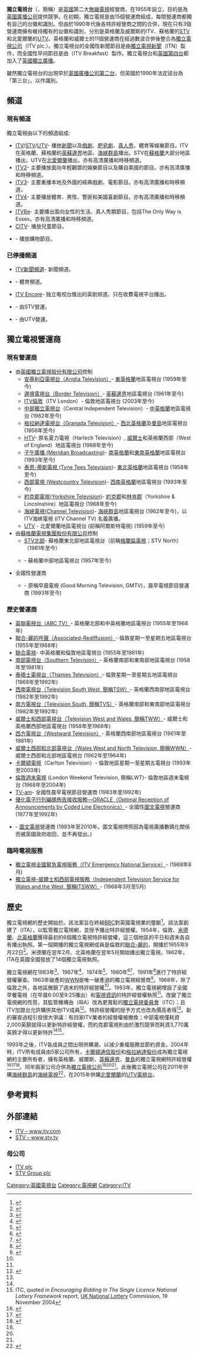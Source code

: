 {{Infobox television channel
| name = Channel 3<br>ITV network
| logo = 
| image = 
| launch_date = {{start date and age|df=yes|1955|9|22}}
| affiliates =
| owner= [[獨立電視公司|獨立電視公司]]（13個特許經營權）<br>[[STV集團|STV集團]]（2個特許經營權）
| headquarters= [[英國|英國]][[倫敦|倫敦]]
| country = 英國
| sister_channels =
| language = [[英国英语|英国英语]] 
| web = [http://www.itv.com/ itv.com]<br />[http://www.stv.tv/ stv.tv]
}}
'''獨立電視台'''（{{lang-en|Independent Television}}，簡稱{{lang|en|ITV}}）是[[英國|英國]]第二大[[地面電視|無線電視]]經營商，在1955年設立，目的是為[[英國廣播公司|英國廣播公司]]提供競爭。在初期，獨立電視是由15個營運商組成，每間營運商都獨有自己的台徽和識別。但由於1990年代後各特許經營商之間的合併，現在只有3個營運商擁有維持獨有的台徽和識別，分別是英格蘭及威爾斯的ITV、蘇格蘭的[[蘇格蘭電視台|STV]]和北愛爾蘭的[[UTV電視台|UTV]]。英格蘭和威爾士的11個營運商在經過數波合併後整合為[[獨立電視公司|獨立電視公司]]（ITV plc.）。獨立電視台的全國性新聞節目是由[[獨立電視新聞|獨立電視新聞]]（ITN）製作，而全國性早间節目是由{{link-en|ITV晨早電視|ITV Breakfast}}（ITV Breakfast）製作。獨立電視台和[[英國第四台|英國第四台]]都加入了[[英國獨立廣播|英國獨立廣播]]。

雖然獨立電視台的出現早於[[英國廣播公司第二台|英國廣播公司第二台]]，但英國於1990年法定該台為「第三台」，以作識別。

== 頻道 ==
=== 現有頻道 ===
獨立電視由以下的頻道組成:
* [[獨立電視台_(英國)|ITV]]/[[蘇格蘭電視台|STV]]/[[UTV電視台|UTV]]- 播放[[新聞|新聞]]以及[[戲劇|戲劇]]、[[肥皂劇|肥皂劇]]、[[真人秀|真人秀]]、體育等娛樂節目。ITV在英格蘭、蘇格蘭的[[英蘇邊界|英蘇邊界]]地區、[[海峽群島|海峽群島]]播出。STV在[[蘇格蘭|蘇格蘭]]大部分地區播出。UTV在[[北愛爾蘭|北愛爾蘭]]播出。亦有高清廣播和時移頻道。
* [[ITV2|ITV2]]- 主要播放面向年輕觀眾的娛樂節目以及購自美國的節目。亦有高清廣播和時移頻道。
* [[ITV3|ITV3]]- 主要重播本地及外國的經典戲劇、電影節目。亦有高清廣播和時移頻道。
* [[ITV4|ITV4]]- 主要播放體育、男性、警匪和美國喜劇節目。亦有高清廣播和時移頻道。
* [[ITVBe|ITVBe]]- 主要播出面向女性的生活、真人秀類節目，包括The Only Way is Essex。亦有高清廣播和時移頻道。
* [[CITV|CITV]]- 播放兒童節目。
* {{link-en|JML Direct TV|JML Direct TV|The Store}}- 播放購物節目。

=== 已停播頻道 ===
* [[ITV新聞頻道|ITV新聞頻道]]- 新聞頻道。
* {{tsl|en|ITV Sport Channel|ITV體育頻道}}- 體育頻道。
* [[ITV_Encore|ITV Encore]]- 独立电视台推出的英剧频道。只在收費電視平台播出。
* {{tsl|en|S2 (TV channel)|S2 (电视频道)|S2}}- 由STV營運。
* {{tsl|en|UTV2|UTV2}}- 由UTV營運。

== 獨立電視營運商 ==
=== 現有營運商 ===
* 由[[獨立電視公司|英國獨立電視股份有限公司]]控制
** [[ITV盎格利亞|安基利亞電視台（Anglia Television）]]- [[東英格蘭|東英格蘭]]地區電視台 (1959年至今)
** [[ITV國界|邊境電視台（Border Television）]]- [[英蘇邊界|英蘇邊界]]地區電視台 (1961年至今)
** [[ITV倫敦|ITV倫敦]]（ITV London）- 倫敦地區電視台 (2003年至今)
** [[ITV中部|中部獨立電視台]]（Central Independent Television）- [[英格蘭中部|中英格蘭]]地區電視台 (1982年至今)
** [[ITV格拉納達|格拉納達電視台（Granada Television）]]- [[西北英格蘭|西北英格蘭]]及[[曼島|曼島]]地區電視台(1956年至今)
** [[ITV威爾士和西部|HTV]]- 原名夏力電視（Harlech Television）, [[威爾士|威爾士]]和英格蘭西部（West of England）地區電視台 (1968年至今)
** [[ITV子午線|子午廣播 (Meridian Broadcasting)]]- [[南英格蘭|南英格蘭]]和[[東南英格蘭|東南英格蘭]]地區電視台 (1993年至今)
** [[ITV泰恩提茲|泰恩-蒂斯電視 (Tyne Tees Television)]]- [[東北英格蘭|東北英格蘭]]地區電視台 (1958年至今)
** [[ITV西部|西部電視 (Westcountry Television)]]- [[西南英格蘭|西南英格蘭]]地區電視台 (1993年至今)
** [[ITV約克郡|約克郡電視(Yorkshire Television)]]- [[約克郡|約克郡]]和[[林肯郡|林肯郡]]（Yorkshire & Lincolnshire）地區電視台 (1968年至今)
** [[ITV海峽電視|海峽電視(Channel Television)]]- [[海峽群島|海峽群島]]地區電視台 (1962年至今)，以ITV海峽電視 (ITV Channel TV) 名義廣播。
** [[UTV電視台|UTV]] - 北愛爾蘭地區電視台 (前稱阿爾斯特電視) (1959年至今)
* 由[[STV集团|蘇格蘭電視集團股份有限公司]]控制
** [[格蘭扁電視|STV北部]]- 蘇格蘭東北部地區電視台（前稱[[格蘭扁電視|格蘭扁電視]]；STV North）（1961年至今）
** {{tsl|en|STV Central|STV中部 (STV Central)}}- 蘇格蘭中部地區電視台 (1957年至今)
* 全國性營運商
** {{tsl|en|ITV Breakfast|ITV晨早電視 (ITV Breakfast)}}- 原稱早晨電視 (Good Morning Television, GMTV)，晨早電視節目營運商 (1993年至今)

=== 歷史營運商 ===
* [[ABC週末電視|英聯電視台（ABC TV）]]- 英格蘭北部和中英格蘭地區電視台 (1955年至1968年)
* [[聯合-麗的|聯合-麗的呼聲（Associated-Rediffusion）]]- 倫敦星期一至星期五地區電視台 (1955年至1968年)
* [[聯合電視|聯合電視]]- 中英格蘭和倫敦地區電視台 (1955年至1981年)
* [[南部電視台|南部電視台（Southern Television）]]- 英格蘭南部和東南部地區電視台 (1958年至1981年)
* [[泰晤士電視|泰晤士電視台（Thames Television）]]- 倫敦星期一至星期五地區電視台 (1968年至1992年)
* [[西南電視台|西南電視台（Television South West, 簡稱TSW）]]- 英格蘭西南部地區電視台 (1982年至1992年)
* [[南方電視台_(英國)|南方電視台（Television South, 簡稱TVS）]]- 英格蘭南部和東南部地區電視台 (1982年至1992年)
* [[威爾士和西部電視|威爾士和西部電視台（Television West and Wales, 簡稱TWW）]]- 威爾士和英格蘭西部地區電視台 (1958年至1968年)
* [[西方電視台|西方電視台（Westward Television）]]- 英格蘭西南部地區電視台 (1961年至1981年)
* [[威爾斯西部和北部電視|威爾士西部和北部電視台（Wales West and North Television, 簡稱WWN）]]- 威爾士西部和北部地區電視台 (1962年至1964年)
* [[卡爾頓電視|卡爾頓電視]]（Carlton Television）- 倫敦地區星期一至星期五電視台 (1993年至2003年)
* [[倫敦週末電視|倫敦週末電視]] (London Weekend Television, 簡稱LWT)- 倫敦地區週末電視台 (1968年至2004年)
* [[TV-am|TV-am]]- 全國性晨早電視節目營運商 (1983年至1992年)
* [[ORACLE圖文電視|優化電子行列編碼佈告接收服務—ORACLE（Optimal Reception of Announcements by Coded Line Electronics）]]- 全國性[[圖文電視|圖文電視]]營運商 (1977年至1992年)
* {{tsl|en|Teletext Ltd.|圖文電視有限公司（Teletext Ltd.）}}- [[圖文電視|圖文電視]]營運商 (1993年至2010年。圖文電視牌照因為電視廣播數碼化關係而被英國政府收回，並不再發出。)

=== 臨時電視服務 ===
* [[獨立電視緊急全國服務|獨立電視全國緊急電視服務（ITV Emergency National Service）]]- (1968年8月)
* [[獨立電視-威爾士和西部服務|獨立電視-威爾士和西部電視服務（Independent Television Service for Wales and the West, 簡稱ITSWW）]]- (1968年3月至5月)

== 歷史 ==
{{main|獨立電視網歷史}}
獨立電視網的歷史開始於{{link-en|1954年電視法|Television Act 1954}}。該法案旨在終結[[英國廣播公司|BBC]]對英國電視業的壟斷<ref name="ITV times constitution">{{cite news |title=Commercial Television: A Guide to the constitution and working of the new service |url=http://find.galegroup.com/ttda/newspaperRetrieve.do?sgHitCountType=None&sort=Relevance&tabID=T003&prodId=TTDA&resultListType=RESULT_LIST&searchId=R2&searchType=BasicSearchForm&currentPosition=3&qrySerId=Locale%28en%2C%2C%29%3AFQE%3D%28tx%2CNone%2C22%29Independent+television%3AAnd%3ALQE%3D%28da%2CNone%2C23%2901%2F01%2F1950+-+12%2F31%2F1955%24&retrieveFormat=MULTIPAGE_DOCUMENT&userGroupName=hamlib&inPS=true&contentSet=LTO&&docId=&docLevel=FASCIMILE&workId=&relevancePageBatch=CS335762707&contentSet=UDVIN&callistoContentSet=UDVIN&docPage=article&hilite=y |access-date=18 January 2013 |newspaper=The Times |date=19 August 1955 |archive-date=2017-08-10 |archive-url=https://web.archive.org/web/20170810024949/http://find.galegroup.com/ttda/newspaperRetrieve.do?sgHitCountType=None&sort=Relevance&tabID=T003&prodId=TTDA&resultListType=RESULT_LIST&searchId=R2&searchType=BasicSearchForm&currentPosition=3&qrySerId=Locale%28en%2C%2C%29%3AFQE%3D%28tx%2CNone%2C22%29Independent+television%3AAnd%3ALQE%3D%28da%2CNone%2C23%2901%2F01%2F1950+-+12%2F31%2F1955%24&retrieveFormat=MULTIPAGE_DOCUMENT&userGroupName=hamlib&inPS=true&contentSet=LTO&&docId=&docLevel=FASCIMILE&workId=&relevancePageBatch=CS335762707&contentSet=UDVIN&callistoContentSet=UDVIN&docPage=article&hilite=y |dead-url=no }}</ref>。該法案創建了{{link-en|獨立電視局|Independent Television Authority}}（ITA），以監管獨立電視網，並授予播出特許經營權。1954年，倫敦、[[英格蘭中部地區|米德蘭]]、[[北英格蘭|北英格蘭]]獲得最初的6個獨立電視特許經營權，這三個地區的平日和週末各自有播出執照。第一個開播的獨立電視網成員是倫敦的[[聯合-麗的|聯合-麗的]]，開播於1955年9月22日<ref>{{cite news |url=http://news.bbc.co.uk/onthisday/hi/dates/stories/september/22/newsid_3131000/3131477.stm |title=1955: New TV channel ends BBC monopoly |work=[[BBC_Online|BBC Online]] |access-date=20 September 2015 |archive-date=2021-01-26 |archive-url=https://web.archive.org/web/20210126001605/http://news.bbc.co.uk/onthisday/hi/dates/stories/september/22/newsid_3131000/3131477.stm |dead-url=no }}</ref>。米德蘭在翌年2月、北英格蘭在翌年5月開始播出獨立電視。1962年，ITA在英國全國發放了14個獨立電視執照。

獨立電視網在1963年<ref name="1963 review">{{cite news |title=No New Independent Tv Companies Appointed |url=http://find.galegroup.com/ttda/infomark.do?&source=gale&prodId=TTDA&userGroupName=hamlib&tabID=T003&docPage=article&searchType=BasicSearchForm&docId=CS168388137&type=multipage&contentSet=LTO&version=1.0 |access-date=18 January 2013 |newspaper=Times |date=9 January 1964}}</ref>、1967年<ref>{{cite news |title=BIG five' pattern for Independent TV |url=http://find.galegroup.com/ttda/infomark.do?&source=gale&prodId=TTDA&userGroupName=hamlib&tabID=T003&docPage=article&searchType=BasicSearchForm&docId=CS18705302&type=multipage&contentSet=LTO&version=1.0 |access-date=18 January 2013 |newspaper=Times |date=22 December 1966}}</ref>、1974年<ref>{{cite news |title=Discussions start on TV contract extensions |url=http://find.galegroup.com/ttda/infomark.do?&source=gale&prodId=TTDA&userGroupName=hamlib&tabID=T003&docPage=article&searchType=BasicSearchForm&docId=CS335903563&type=multipage&contentSet=LTO&version=1.0 |access-date=18 January 2013 |newspaper=Times |date=11 October 1974}}</ref>、1980年<ref name="1980 franchise review">{{cite news |last=Gosling |first=Kenneth |title=Breakfast-time television and dual regions for Midlands and the South planned by IBA |url=http://find.galegroup.com/ttda/infomark.do?&source=gale&prodId=TTDA&userGroupName=hamlib&tabID=T003&docPage=article&searchType=BasicSearchForm&docId=CS67339833&type=multipage&contentSet=LTO&version=1.0 |access-date=19 January 2013 |newspaper=Times |date=25 January 1980}}</ref><ref>{{cite news |last=Gosling |first=Kenneth |title=Southern and Westward TV lose franchises and others to be restructured |url=http://find.galegroup.com/ttda/infomark.do?&source=gale&prodId=TTDA&userGroupName=hamlib&tabID=T003&docPage=article&searchType=BasicSearchForm&docId=CS17008541&type=multipage&contentSet=LTO&version=1.0 |access-date=19 January 2013 |newspaper=Times |date=29 December 1980}}</ref>、1991年<ref name="1991 legal threats">{{cite news |last=Wittstock |first=Melinda |title=Legal threats follow biggest ITV shake-up |url=http://find.galegroup.com/ttda/infomark.do?&source=gale&prodId=TTDA&userGroupName=hamlib&tabID=T003&docPage=article&searchType=AdvancedSearchForm&docId=IF501890705&type=multipage&contentSet=LTO&version=1.0|access-date=19 January 2013|newspaper=Times|date=17 October 1991}}</ref>進行了特許經營權審查。1963年破產的[[威爾斯西部和北部電視|WWN]]是唯一破產過的獨立電視經營商<ref>{{cite news|title=Rescue Operation' For Tv Company|url=http://find.galegroup.com/ttda/infomark.do?&source=gale&prodId=TTDA&userGroupName=hamlib&tabID=T003&docPage=article&searchType=BasicSearchForm&docId=CS269444408&type=multipage&contentSet=LTO&version=1.0|access-date=18 January 2013|newspaper=Times|date=24 September 1963}}</ref>。1968年，除了倫敦之外，各地區撤銷了週末的特許經營權<ref name="1963 review"/>。1983年，獨立電視網增設了全國早餐電視（在早晨6:00至9:25播出）和[[電視資訊|電視資訊]]的特許經營權執照<ref name="1980 franchise review"/>。{{link-en|1990年廣播法|Broadcasting Act 1990}}改變了獨立電視網的性質，其監管機構由{{link-en|獨立廣播局|Independent Broadcasting Authority}}（IBA）改為更寬鬆的[[獨立電視委員會|獨立電視委員會]]（ITC）；且ITV加盟台允許購併其他ITV成員<ref>{{cite news |last=Frean |first=Alexandra |title=ITV rule changes herald takeovers |url=http://find.galegroup.com/ttda/infomark.do?&source=gale&prodId=TTDA&userGroupName=hamlib&tabID=T003&docPage=article&searchType=BasicSearchForm&docId=IF502007373&type=multipage&contentSet=LTO&version=1.0 |access-date=19 January 2013 |newspaper=Times |date=25 November 1993}}</ref>。特許經營權的授予方式也改為價高者得<ref name="1991 legal threats"/>。新的審查過程引發很大爭議：有四家ITV業者的經營權被撤換；中部電視僅耗資2,000英鎊就得以更新特許經營權，而約克郡電視則由於激烈競爭而耗資3,770萬英鎊才得以更新特許<ref name="1991 legal threats"/><ref>ITC, quoted in ''Encouraging Bidding In The Single Licence National Lottery Framework'' report, [[National_Lottery_(United_Kingdom)|UK National Lottery]] Commission, 19 November 2004</ref>。

1993年之後，ITV各成員之間出現併購潮，以減少重複服務並節約資金。2004年時，ITV所有成員由5家公司所有，[[卡爾頓通信股份|卡爾頓通信股份]]和[[格拉納達股份|格拉納達股份]]成為獨立電視網的主要所有者，擁有英格蘭、威爾斯、[[英蘇邊界|英蘇邊界]]、[[曼島|曼島]]的獨立電視網特許經營權<ref name="ITV plc about">{{cite web |title=History |url=http://www.itvplc.com/about/history |publisher=ITV plc |access-date=19 January 2013 |archive-date=2017-03-19 |archive-url=https://web.archive.org/web/20170319194544/http://www.itvplc.com/about/history |dead-url=no }}</ref><ref name="bbc news itv plc merger">{{cite news |last=Madslein |first=Jorn |title=ITV: A third force in broadcasting |url=http://news.bbc.co.uk/2/hi/business/3445627.stm |access-date=19 January 2013 |newspaper=BBC News |date=2 February 2004 |archive-date=2021-02-06 |archive-url=https://web.archive.org/web/20210206075611/http://news.bbc.co.uk/2/hi/business/3445627.stm |dead-url=no }}</ref><ref name="guardian itv plc merger">{{cite news |last=Tryhorn |first=Chris |title=Finally, ITV plc is born |url=https://www.theguardian.com/media/2004/feb/02/citynews.ITV?INTCMP=SRCH |access-date=19 January 2013 |newspaper=Guardian |date=2 February 2004 |location=London |archive-date=2021-02-04 |archive-url=https://web.archive.org/web/20210204094415/https://www.theguardian.com/media/2004/feb/02/citynews.ITV?INTCMP=SRCH |dead-url=no }}</ref>。同年兩家公司合併為[[獨立電視公司|獨立電視公司]]<ref name="ITV plc about"/><ref name="bbc news itv plc merger"/><ref name="guardian itv plc merger"/>。此後獨立電視公司在2011年併購[[海峽群島|海峽群島]]的[[ITV海峽電視|海峽電視]]<ref name="itv plc channel buyout">{{cite news |last=Mark Sweney |first=Tara Conlan |title=ITV plc buys Channel Television |url=https://www.theguardian.com/media/2011/oct/18/itv-plc-buys-channel-television |access-date=19 January 2013 |date=18 October 2011 |location=London |work=The Guardian |archive-date=2014-07-14 |archive-url=https://web.archive.org/web/20140714182057/http://www.theguardian.com/media/2011/oct/18/itv-plc-buys-channel-television |dead-url=no }}</ref>，在2015年併購[[北愛爾蘭|北愛爾蘭]]的[[UTV電視台|UTV電視台]]。

== 參考資料 ==
{{Reflist}}
== 外部連結 ==
{{Commons and category}}
* [https://www.itv.com ITV – www.itv.com] {{Wayback|url=https://www.itv.com/ |date=20150402162422 }}
* [https://www.stv.tv STV – www.stv.tv] {{Wayback|url=https://www.stv.tv/ |date=20210423020434 }}
=== 母公司 ===
* [https://www.itvplc.com ITV plc] {{Wayback|url=https://www.itvplc.com/ |date=20210423173631 }}
* [https://www.stvplc.tv STV Group plc] {{Wayback|url=https://www.stvplc.tv/ |date=20190706020730 }}

{{ITV}} 
{{ITV regional history}} 
[[Category:英國電視台|Category:英國電視台]]
[[Category:電視網|Category:電視網]]
[[Category:ITV|Category:ITV]]